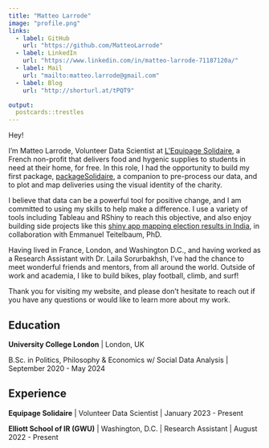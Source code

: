 ```yaml
---
title: "Matteo Larrode"
image: "profile.png"
links:
  - label: GitHub
    url: "https://github.com/MatteoLarrode"
  - label: LinkedIn
    url: "https://www.linkedin.com/in/matteo-larrode-71187120a/"
  - label: Mail
    url: "mailto:matteo.larrode@gmail.com"
  - label: Blog
    url: "http://shorturl.at/tPQT9"

output:
  postcards::trestles
---
```


Hey!

I'm Matteo Larrode, Volunteer Data Scientist at [L'Equipage Solidaire](https://delivraide.org), a French non-profit that delivers food and hygenic supplies to students in need at their home, for free. In this role, I had the opportunity to build my first package, [packageSolidaire](https://matteolarrode.github.io/packageSolidaire/), a companion to pre-process our data, and to plot and map deliveries using the visual identity of the charity.

I believe that data can be a powerful tool for positive change, and I am committed to using my skills to help make a difference. I use a variety of tools including Tableau and RShiny to reach this objective, and also enjoy building side projects like this [shiny app mapping election results in India](https://matteolarrode.shinyapps.io/mapelectionsindia/?_ga=2.169367457.1295429016.1680480062-1674700938.1679507361), in collaboration with Emmanuel Teitelbaum, PhD.

Having lived in France, London, and Washington D.C., and having worked as a Research Assistant with Dr. Laila Sorurbakhsh, I've had the chance to meet wonderful friends and mentors, from all around the world. Outside of work and academia, I like to build bikes, play football, climb, and surf! 

Thank you for visiting my website, and please don't hesitate to reach out if you have any questions or would like to learn more about my work.

## Education

**University College London** | London, UK

B.Sc. in Politics, Philosophy & Economics w/ Social Data Analysis | September 2020 - May 2024

## Experience

**Equipage Solidaire** | Volunteer Data Scientist | January 2023 - Present

**Elliott School of IR (GWU)** | Washington, D.C. | Research Assistant | August 2022 - Present
